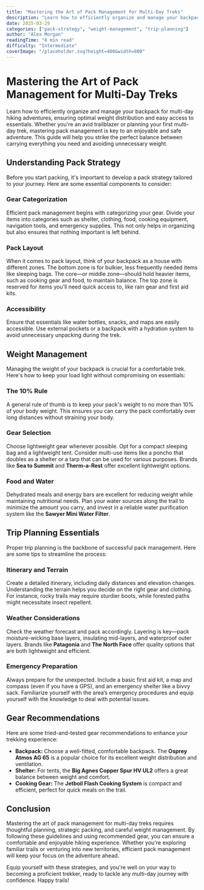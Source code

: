 ```yaml
---
title: "Mastering the Art of Pack Management for Multi-Day Treks"
description: "Learn how to efficiently organize and manage your backpack for multi-day hiking adventures, ensuring optimal weight distribution and easy access to essentials."
date: 2025-03-29
categories: ["pack-strategy", "weight-management", "trip-planning"]
author: "Alex Morgan"
readingTime: "6 min read"
difficulty: "Intermediate"
coverImage: "/placeholder.svg?height=400&width=800"
---
```


# Mastering the Art of Pack Management for Multi-Day Treks

Learn how to efficiently organize and manage your backpack for multi-day hiking adventures, ensuring optimal weight distribution and easy access to essentials. Whether you're an avid trailblazer or planning your first multi-day trek, mastering pack management is key to an enjoyable and safe adventure. This guide will help you strike the perfect balance between carrying everything you need and avoiding unnecessary weight.

## Understanding Pack Strategy

Before you start packing, it's important to develop a pack strategy tailored to your journey. Here are some essential components to consider:

### Gear Categorization

Efficient pack management begins with categorizing your gear. Divide your items into categories such as shelter, clothing, food, cooking equipment, navigation tools, and emergency supplies. This not only helps in organizing but also ensures that nothing important is left behind.

### Pack Layout

When it comes to pack layout, think of your backpack as a house with different zones. The bottom zone is for bulkier, less frequently needed items like sleeping bags. The core—or middle zone—should hold heavier items, such as cooking gear and food, to maintain balance. The top zone is reserved for items you'll need quick access to, like rain gear and first aid kits.

### Accessibility

Ensure that essentials like water bottles, snacks, and maps are easily accessible. Use external pockets or a backpack with a hydration system to avoid unnecessary unpacking during the trek.

## Weight Management

Managing the weight of your backpack is crucial for a comfortable trek. Here's how to keep your load light without compromising on essentials:

### The 10% Rule

A general rule of thumb is to keep your pack's weight to no more than 10% of your body weight. This ensures you can carry the pack comfortably over long distances without straining your body.

### Gear Selection

Choose lightweight gear whenever possible. Opt for a compact sleeping bag and a lightweight tent. Consider multi-use items like a poncho that doubles as a shelter or a tarp that can be used for various purposes. Brands like **Sea to Summit** and **Therm-a-Rest** offer excellent lightweight options.

### Food and Water

Dehydrated meals and energy bars are excellent for reducing weight while maintaining nutritional needs. Plan your water sources along the trail to minimize the amount you carry, and invest in a reliable water purification system like the **Sawyer Mini Water Filter**.

## Trip Planning Essentials

Proper trip planning is the backbone of successful pack management. Here are some tips to streamline the process:

### Itinerary and Terrain

Create a detailed itinerary, including daily distances and elevation changes. Understanding the terrain helps you decide on the right gear and clothing. For instance, rocky trails may require sturdier boots, while forested paths might necessitate insect repellent.

### Weather Considerations

Check the weather forecast and pack accordingly. Layering is key—pack moisture-wicking base layers, insulating mid-layers, and waterproof outer layers. Brands like **Patagonia** and **The North Face** offer quality options that are both lightweight and efficient.

### Emergency Preparation

Always prepare for the unexpected. Include a basic first aid kit, a map and compass (even if you have a GPS), and an emergency shelter like a bivvy sack. Familiarize yourself with the area’s emergency procedures and equip yourself with the knowledge to deal with potential issues.

## Gear Recommendations

Here are some tried-and-tested gear recommendations to enhance your trekking experience:

- **Backpack:** Choose a well-fitted, comfortable backpack. The **Osprey Atmos AG 65** is a popular choice for its excellent weight distribution and ventilation.
- **Shelter:** For tents, the **Big Agnes Copper Spur HV UL2** offers a great balance between weight and comfort.
- **Cooking Gear:** The **Jetboil Flash Cooking System** is compact and efficient, perfect for quick meals on the trail.

## Conclusion

Mastering the art of pack management for multi-day treks requires thoughtful planning, strategic packing, and careful weight management. By following these guidelines and using recommended gear, you can ensure a comfortable and enjoyable hiking experience. Whether you're exploring familiar trails or venturing into new territories, efficient pack management will keep your focus on the adventure ahead.

Equip yourself with these strategies, and you're well on your way to becoming a proficient trekker, ready to tackle any multi-day journey with confidence. Happy trails!